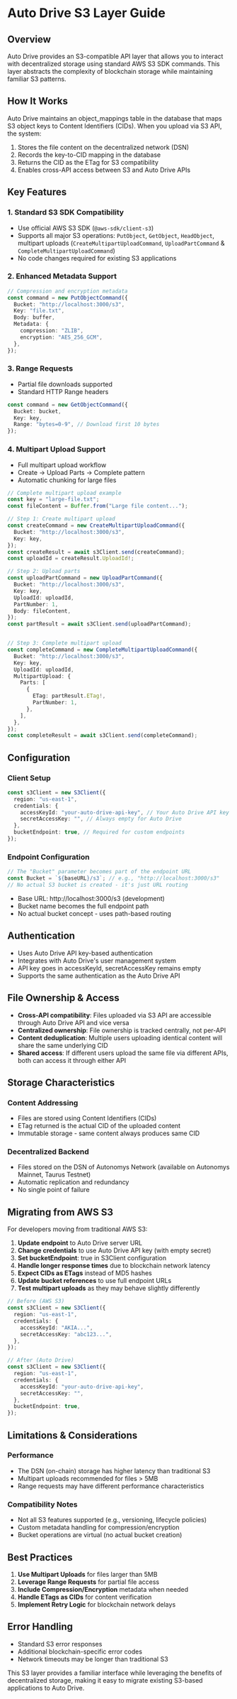 # Auto Drive S3 Layer Guide

## Overview

Auto Drive provides an S3-compatible API layer that allows you to interact with decentralized storage using standard AWS S3 SDK commands. This layer abstracts the complexity of blockchain storage while maintaining familiar S3 patterns.

## How It Works
Auto Drive maintains an object_mappings table in the database that maps S3 object keys to Content Identifiers (CIDs). When you upload via S3 API, the system:

1. Stores the file content on the decentralized network (DSN)
2. Records the key-to-CID mapping in the database
3. Returns the CID as the ETag for S3 compatibility
4. Enables cross-API access between S3 and Auto Drive APIs


## Key Features

### 1. **Standard S3 SDK Compatibility**

- Use official AWS S3 SDK (`@aws-sdk/client-s3`)
- Supports all major S3 operations: `PutObject`, `GetObject`, `HeadObject`, multipart uploads (`CreateMultipartUploadCommand`, `UploadPartCommand` & `CompleteMultipartUploadCommand`)
- No code changes required for existing S3 applications

### 2. **Enhanced Metadata Support**

```typescript
// Compression and encryption metadata
const command = new PutObjectCommand({
  Bucket: "http://localhost:3000/s3",
  Key: "file.txt",
  Body: buffer,
  Metadata: {
    compression: "ZLIB",
    encryption: "AES_256_GCM",
  },
});
```

### 3. **Range Requests**

- Partial file downloads supported
- Standard HTTP Range headers

```typescript
const command = new GetObjectCommand({
  Bucket: bucket,
  Key: key,
  Range: "bytes=0-9", // Download first 10 bytes
});
```

### 4. **Multipart Upload Support**

- Full multipart upload workflow
- Create → Upload Parts → Complete pattern
- Automatic chunking for large files

```typescript
// Complete multipart upload example
const key = "large-file.txt";
const fileContent = Buffer.from("Large file content...");

// Step 1: Create multipart upload
const createCommand = new CreateMultipartUploadCommand({
  Bucket: "http://localhost:3000/s3",
  Key: key,
});
const createResult = await s3Client.send(createCommand);
const uploadId = createResult.UploadId!;

// Step 2: Upload parts
const uploadPartCommand = new UploadPartCommand({
  Bucket: "http://localhost:3000/s3",
  Key: key,
  UploadId: uploadId,
  PartNumber: 1,
  Body: fileContent,
});
const partResult = await s3Client.send(uploadPartCommand);


// Step 3: Complete multipart upload
const completeCommand = new CompleteMultipartUploadCommand({
  Bucket: "http://localhost:3000/s3",
  Key: key,
  UploadId: uploadId,
  MultipartUpload: {
    Parts: [
      {
        ETag: partResult.ETag!,
        PartNumber: 1,
      },
    ],
  },
});
const completeResult = await s3Client.send(completeCommand);
```

## Configuration

### Client Setup

```typescript
const s3Client = new S3Client({
  region: "us-east-1",
  credentials: {
    accessKeyId: "your-auto-drive-api-key", // Your Auto Drive API key
    secretAccessKey: "", // Always empty for Auto Drive
  },
  bucketEndpoint: true, // Required for custom endpoints
});
```

### Endpoint Configuration

```typescript
// The "Bucket" parameter becomes part of the endpoint URL
const Bucket = `${baseURL}/s3`; // e.g., "http://localhost:3000/s3"
// No actual S3 bucket is created - it's just URL routing
```

- Base URL: http://localhost:3000/s3 (development)
- Bucket name becomes the full endpoint path
- No actual bucket concept - uses path-based routing

## Authentication

- Uses Auto Drive API key-based authentication
- Integrates with Auto Drive's user management system
- API key goes in accessKeyId, secretAccessKey remains empty
- Supports the same authentication as the Auto Drive API

## File Ownership & Access

- **Cross-API compatibility**: Files uploaded via S3 API are accessible through Auto Drive API and vice versa
- **Centralized ownership**: File ownership is tracked centrally, not per-API
- **Content deduplication**: Multiple users uploading identical content will share the same underlying CID
- **Shared access**: If different users upload the same file via different APIs, both can access it through either API

## Storage Characteristics

### Content Addressing

- Files are stored using Content Identifiers (CIDs)
- ETag returned is the actual CID of the uploaded content
- Immutable storage - same content always produces same CID

### Decentralized Backend

- Files stored on the DSN of Autonomys Network (available on Autonomys Mainnet, Taurus Testnet)
- Automatic replication and redundancy
- No single point of failure

## Migrating from AWS S3

For developers moving from traditional AWS S3:

1. **Update endpoint** to Auto Drive server URL
2. **Change credentials** to use Auto Drive API key (with empty secret)
3. **Set bucketEndpoint**: true in S3Client configuration
4. **Handle longer response times** due to blockchain network latency
5. **Expect CIDs as ETags** instead of MD5 hashes
6. **Update bucket references** to use full endpoint URLs
7. **Test multipart uploads** as they may behave slightly differently

```typescript
// Before (AWS S3)
const s3Client = new S3Client({
  region: "us-east-1",
  credentials: {
    accessKeyId: "AKIA...",
    secretAccessKey: "abc123...",
  },
});

// After (Auto Drive)
const s3Client = new S3Client({
  region: "us-east-1",
  credentials: {
    accessKeyId: "your-auto-drive-api-key",
    secretAccessKey: "",
  },
  bucketEndpoint: true,
});
```

## Limitations & Considerations

### Performance

- The DSN (on-chain) storage has higher latency than traditional S3
- Multipart uploads recommended for files > 5MB
- Range requests may have different performance characteristics

### Compatibility Notes

- Not all S3 features supported (e.g., versioning, lifecycle policies)
- Custom metadata handling for compression/encryption
- Bucket operations are virtual (no actual bucket creation)

## Best Practices

1. **Use Multipart Uploads** for files larger than 5MB
2. **Leverage Range Requests** for partial file access
3. **Include Compression/Encryption** metadata when needed
4. **Handle ETags as CIDs** for content verification
5. **Implement Retry Logic** for blockchain network delays

## Error Handling

- Standard S3 error responses
- Additional blockchain-specific error codes
- Network timeouts may be longer than traditional S3

This S3 layer provides a familiar interface while leveraging the benefits of decentralized storage, making it easy to migrate existing S3-based applications to Auto Drive.